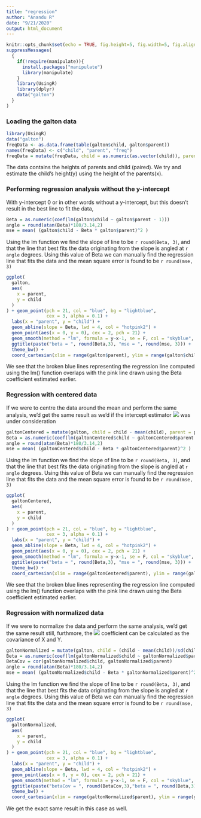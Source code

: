 ```yaml
---
title: "regression"
author: "Anandu R"
date: "9/21/2020"
output: html_document
---
```


```r
knitr::opts_chunk$set(echo = TRUE, fig.height=5, fig.width=5, fig.align = "centred")
suppressMessages(
  {
    if(!require(manipulate)){
      install.packages("manipulate")
      library(manipulate)
    }
    library(UsingR)
    library(dplyr)
    data("galton")
  }
)
```

### Loading the galton data
```r
library(UsingR)
data("galton")
freqData <- as.data.frame(table(galton$child, galton$parent))
names(freqData) <- c("child", "parent", "freq")
freqData = mutate(freqData, child = as.numeric(as.vector(child)), parent = as.numeric(as.vector(parent)))
```

The data contains the heights of parents and child (paired). We try and estimate 
the child's height(y) using the height of the parents(x).

### Performing regression analysis without the y-intercept
With y-intercept 0 or in other words without a y-intercept, but this doesn't 
result in the best line to  fit the data, 
```r
Beta = as.numeric(coef(lm(galton$child ~ galton$parent - 1)))
angle = round(atan(Beta)*180/3.14,2)
mse = mean( (galton$child - Beta * galton$parent)^2 )
```  
Using the lm function we find the slope of line to be `r round(Beta, 3)`, and that the 
line that best fits the data originating from the slope is angled at `r angle` 
degrees. Using this value of Beta we can manually find the regression line that
fits the data and the mean square error is found to be `r round(mse, 3)`
```r
ggplot(
  galton,
  aes(
    x = parent,
    y = child
  )
) + geom_point(pch = 21, col = "blue", bg = "lightblue",
               cex = 3, alpha = 0.1) +
  labs(x = "parent", y = "child") +
  geom_abline(slope = Beta, lwd = 4, col = "hotpink2") + 
  geom_point(aes(x = 0, y = 0), cex = 2, pch = 21) +
  geom_smooth(method = "lm", formula = y~x-1, se = F, col = "skyblue", lwd = 2, lty = 2) + 
  ggtitle(paste("beta = ", round(Beta,3), "mse = ", round(mse, 3))) +
  theme_bw() + 
  coord_cartesian(xlim = range(galton$parent), ylim = range(galton$child))
```

We see that the broken blue lines representing the regression line computed
using the lm() function overlaps with the pink line drawn using the Beta
coefficient estimated earlier.

### Regression with centered data
If we were to centre the data around the mean and perform the same analysis, 
we'd get the same result as we'd if the intercept estimator <img src="https://render.githubusercontent.com/render/math?math=$\beta_{0}$">  was under consideration 

```r
galtonCentered = mutate(galton, child = child - mean(child), parent = parent - mean(parent))
Beta = as.numeric(coef(lm(galtonCentered$child ~ galtonCentered$parent - 1)))
angle = round(atan(Beta)*180/3.14,2)
mse = mean( (galtonCentered$child - Beta * galtonCentered$parent)^2 )
```  
Using the lm function we find the slope of line to be `r round(Beta, 3)`, and that the 
line that best fits the data originating from the slope is angled at `r angle` 
degrees. Using this value of Beta we can manually find the regression line that
fits the data and the mean square error is found to be `r round(mse, 3)`

```r
ggplot(
  galtonCentered,
  aes(
    x = parent,
    y = child
  )
) + geom_point(pch = 21, col = "blue", bg = "lightblue",
               cex = 3, alpha = 0.1) +
  labs(x = "parent", y = "child") +
  geom_abline(slope = Beta, lwd = 4, col = "hotpink2") + 
  geom_point(aes(x = 0, y = 0), cex = 2, pch = 21) +
  geom_smooth(method = "lm", formula = y~x-1, se = F, col = "skyblue", lwd = 2, lty = 2) + 
  ggtitle(paste("beta = ", round(Beta,3), "mse = ", round(mse, 3))) +
  theme_bw() + 
  coord_cartesian(xlim = range(galtonCentered$parent), ylim = range(galtonCentered$child))
```   

We see that the broken blue lines representing the regression line computed
using the lm() function overlaps with the pink line drawn using the Beta
coefficient estimated earlier. 

### Regression with normalized data
If we were to normalize the data and perform the same analysis, we'd get the
same result still, furthmore, the <img src="https://render.githubusercontent.com/render/math?math=$\beta$"> coefficient can be calculated 
as the covariance of X and Y.

```r
galtonNormalized = mutate(galton, child = (child - mean(child))/sd(child), parent = (parent - mean(parent))/sd(parent))
Beta = as.numeric(coef(lm(galtonNormalized$child ~ galtonNormalized$parent - 1)))
BetaCov = cor(galtonNormalized$child, galtonNormalized$parent)
angle = round(atan(Beta)*180/3.14,2)
mse = mean( (galtonNormalized$child - Beta * galtonNormalized$parent)^2 )
```  
Using the lm function we find the slope of line to be `r round(Beta, 3)`, and that the 
line that best fits the data originating from the slope is angled at `r angle` 
degrees. Using this value of Beta we can manually find the regression line that
fits the data and the mean square error is found to be `r round(mse, 3)`

```r
ggplot(
  galtonNormalized,
  aes(
    x = parent,
    y = child
  )
) + geom_point(pch = 21, col = "blue", bg = "lightblue",
               cex = 3, alpha = 0.1) +
  labs(x = "parent", y = "child") +
  geom_abline(slope = Beta, lwd = 4, col = "hotpink2") + 
  geom_point(aes(x = 0, y = 0), cex = 2, pch = 21) +
  geom_smooth(method = "lm", formula = y~x-1, se = F, col = "skyblue", lwd = 2, lty = 2) + 
  ggtitle(paste("betaCov = ", round(BetaCov,3),"beta = ", round(Beta,3), "mse = ", round(mse, 3))) +
  theme_bw() + 
  coord_cartesian(xlim = range(galtonNormalized$parent), ylim = range(galtonNormalized$child))
```   

We get the exact same result in this case as well.






